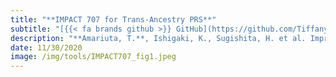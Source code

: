 ```yaml
---
title: "**IMPACT 707 for Trans-Ancestry PRS**"
subtitle: "[{{< fa brands github >}} GitHub](https://github.com/TiffanyAmariuta/TCSC/)&ensp;&emsp;[{{< fa solid book >}} Paper](https://www.nature.com/articles/s41588-020-00740-8)"
description: "**Amariuta, T.**, Ishigaki, K., Sugishita, H. et al. Improving the trans-ancestry portability of polygenic risk scores by prioritizing variants in predicted cell-type-specific regulatory elements. *Nat Genet* 52, 1346–1354 (2020)."
date: 11/30/2020
image: /img/tools/IMPACT707_fig1.jpeg
---
```

